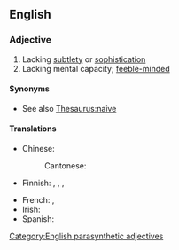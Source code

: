 {{also|simpleminded}}

==English==

===Adjective===
{{en-adj|head=[[simple]]-[[minded]]}}

# Lacking [[subtlety]] or [[sophistication]]
# Lacking mental capacity; [[feeble-minded]]

====Synonyms====
* See also [[Thesaurus:naive]]

====Translations====
{{trans-top|Lacking mental capacity}}
* Chinese:
*: Cantonese: {{t|yue|頭腦簡單|sc=Hani}}
* Finnish: {{t+|fi|heikkomielinen}}, {{t+|fi|heikkolahjainen}}, {{t+|fi|yksinkertainen}}, {{t|fi|vähäjärkinen}}
{{trans-mid}}
* French: {{t+|fr|simple d'esprit}}, {{t+|fr|simplet}}
* Irish: {{t|ga|aertha}}
* Spanish: {{t+|es|simplón}}
{{trans-bottom}}

[[Category:English parasynthetic adjectives]]